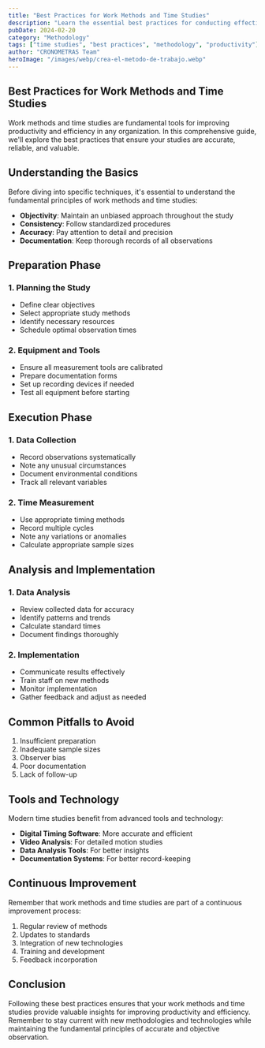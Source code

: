 ```yaml
---
title: "Best Practices for Work Methods and Time Studies"
description: "Learn the essential best practices for conducting effective work methods and time studies"
pubDate: 2024-02-20
category: "Methodology"
tags: ["time studies", "best practices", "methodology", "productivity"]
author: "CRONOMETRAS Team"
heroImage: "/images/webp/crea-el-metodo-de-trabajo.webp"
---
```




## Best Practices for Work Methods and Time Studies

Work methods and time studies are fundamental tools for improving productivity and efficiency in any organization. In this comprehensive guide, we'll explore the best practices that ensure your studies are accurate, reliable, and valuable.

## Understanding the Basics

Before diving into specific techniques, it's essential to understand the fundamental principles of work methods and time studies:

- **Objectivity**: Maintain an unbiased approach throughout the study
- **Consistency**: Follow standardized procedures
- **Accuracy**: Pay attention to detail and precision
- **Documentation**: Keep thorough records of all observations

## Preparation Phase

### 1. Planning the Study

- Define clear objectives
- Select appropriate study methods
- Identify necessary resources
- Schedule optimal observation times

### 2. Equipment and Tools

- Ensure all measurement tools are calibrated
- Prepare documentation forms
- Set up recording devices if needed
- Test all equipment before starting

## Execution Phase

### 1. Data Collection

- Record observations systematically
- Note any unusual circumstances
- Document environmental conditions
- Track all relevant variables

### 2. Time Measurement

- Use appropriate timing methods
- Record multiple cycles
- Note any variations or anomalies
- Calculate appropriate sample sizes

## Analysis and Implementation

### 1. Data Analysis

- Review collected data for accuracy
- Identify patterns and trends
- Calculate standard times
- Document findings thoroughly

### 2. Implementation

- Communicate results effectively
- Train staff on new methods
- Monitor implementation
- Gather feedback and adjust as needed

## Common Pitfalls to Avoid

1. Insufficient preparation
2. Inadequate sample sizes
3. Observer bias
4. Poor documentation
5. Lack of follow-up

## Tools and Technology

Modern time studies benefit from advanced tools and technology:

- **Digital Timing Software**: More accurate and efficient
- **Video Analysis**: For detailed motion studies
- **Data Analysis Tools**: For better insights
- **Documentation Systems**: For better record-keeping

## Continuous Improvement

Remember that work methods and time studies are part of a continuous improvement process:

1. Regular review of methods
2. Updates to standards
3. Integration of new technologies
4. Training and development
5. Feedback incorporation

## Conclusion

Following these best practices ensures that your work methods and time studies provide valuable insights for improving productivity and efficiency. Remember to stay current with new methodologies and technologies while maintaining the fundamental principles of accurate and objective observation.
